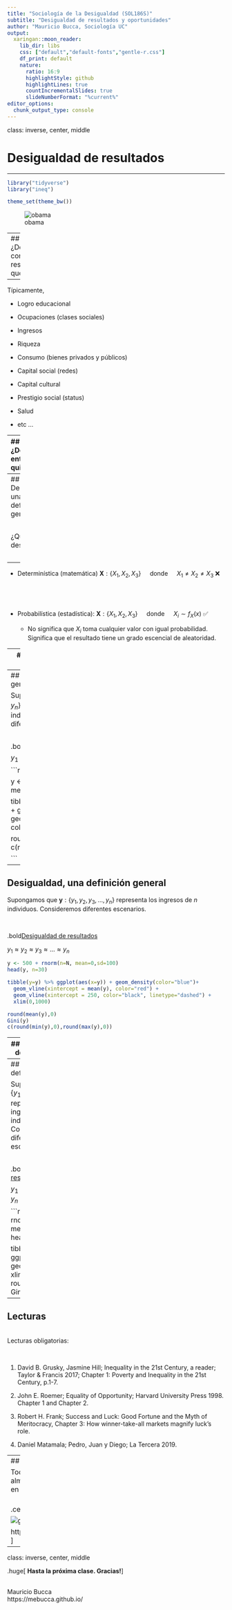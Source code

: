 ```yaml
---
title: "Sociología de la Desigualdad (SOL186S)"
subtitle: "Desigualdad de resultados y oportunidades"
author: "Mauricio Bucca, Sociología UC"
output:
  xaringan::moon_reader:
    lib_dir: libs
    css: ["default","default-fonts","gentle-r.css"]
    df_print: default
    nature:
      ratio: 16:9
      highlightStyle: github
      highlightLines: true
      countIncrementalSlides: true
      slideNumberFormat: "%current%"
editor_options: 
  chunk_output_type: console
---
```

class: inverse, center, middle

# Desigualdad de resultados

---

```r
library("tidyverse")
library("ineq")

theme_set(theme_bw())
```


![obama](obama.png)


---
## ¿Desigualad con respecto a que? 

--

Típicamente,

- Logro educacional

- Ocupaciones (clases sociales)

- Ingresos

- Riqueza

- Consumo (bienes privados y públicos)

- Capital social (redes)

- Capital cultural

- Prestigio social (status)

- Salud

- etc ...

---
## ¿Desigualad entre quienes? 

<br>

.pull-left[

- Individuos

- Grupos (género, raza, etc.)

]

.pull-right[
![tilly](tilly.png)
]



---
## Desigualdad, una definición general 

<br>

¿Qué tipo de desigualdad? 

<br>
--

- Determinística (matemática)  $\mathbf{X} :\{ X_1, X_2,  X_3 \} \quad$  donde $\quad X_1 \neq  X_2 \neq  X_3$   ❌ 

<br>
--

- Probabilística (estadística): $\mathbf{X} :\{ X_1, X_2, X_3 \} \quad$ donde $\quad X_{i} \sim f_{X}(x)$   ✅

  - No significa que $X_{i}$ toma cualquier valor con igual probabilidad. Significa que el resultado tiene un grado escencial de aleatoridad.

---
## Desigualdad, una definición general 

![probabilistic](probabilistic.png)
---
## Desigualdad, una definición general 


Supongamos que $\mathbf{y}: \{y_{1}, y_{2}, y_{3}, \dots, y_{n}\}$ representa los ingresos de $n$ individuos. Consideremos diferentes escenarios.

<br>

.bold[Igualdad de resultados]

$y_{1} \approx y_{2}  \approx y_{3} \approx \dots \approx y_{n}$

```r
N = 10000

y <- 500 + rnorm(n=N, mean=0,sd=10)
head(y, n=30)

tibble(y=y) %>% ggplot(aes(x=y)) + geom_density(color="blue")+
  geom_vline(xintercept = mean(y), color="red") + xlim(0,1000)

round(mean(y),0)
Gini(y)
c(round(min(y),0),round(max(y),0))

```


---
## Desigualdad, una definición general 


Supongamos que $\mathbf{y}: \{y_{1}, y_{2}, y_{3}, \dots, y_{n}\}$ representa los ingresos de $n$ individuos. Consideremos diferentes escenarios.

<br>

.bold[Desigualdad de resultados]

$y_{1} \approx y_{2}  \approx y_{3} \approx \dots \approx y_{n}$

```r
y <- 500 + rnorm(n=N, mean=0,sd=100)
head(y, n=30)

tibble(y=y) %>% ggplot(aes(x=y)) + geom_density(color="blue")+
  geom_vline(xintercept = mean(y), color="red") +
  geom_vline(xintercept = 250, color="black", linetype="dashed") +
  xlim(0,1000)

round(mean(y),0)
Gini(y)
c(round(min(y),0),round(max(y),0))
```


---
## Desigualdad, una definición general 


Supongamos que $\mathbf{y}: \{y_{1}, y_{2}, y_{3}, \dots, y_{n}\}$ representa los ingresos de $n$ individuos. Consideremos diferentes escenarios.

<br>

.bold[Desigualdad de resultados]

$y_{1} \approx y_{2}  \approx y_{3} \approx \dots \approx y_{n}$

```r
y <- 500 + rnorm(n=N, mean=0,sd=100)
y <- y + 200

head(y, n=30)

tibble(y=y) %>% ggplot(aes(x=y)) + geom_density(color="blue")+
  geom_vline(xintercept = mean(y), color="red") +
  geom_vline(xintercept = 250, color="black", linetype="dashed") +
  xlim(0,1200)

round(mean(y),0)
Gini(y)
c(round(min(y),0),round(max(y),0))
```



---
## Desigualdad, una definición general 

Supongamos que $\mathbf{y}: \{y_{1}, y_{2}, y_{3}, \dots, y_{n}\}$ representa los ingresos de $n$ individuos. Consideremos diferentes escenarios.

<br>

.bold[Desigualdad de resultados] 

$y_{1} \approx y_{2}  \approx y_{3} \approx \dots \approx y_{n}$

```r
y <- 10000 + rnorm(n=N, mean=0,sd=10000)
head(y, n=30)

tibble(y=y) %>% ggplot(aes(x=y)) + geom_histogram() + xlim(-50000,90000)
round(mean(y),0)
Gini(y)
```


---
## Lecturas

<br>
Lecturas obligatorias:

<br>

1. David B. Grusky, Jasmine Hill; Inequality in the 21st Century, a reader; Taylor & Francis 2017; Chapter 1: Poverty and Inequality in the 21st Century, p.1-7.

2. John E. Roemer; Equality of Opportunity; Harvard University Press 1998.  Chapter 1 and Chapter 2.

3. Robert H. Frank; Success and Luck: Good Fortune and the Myth of Meritocracy, Chapter 3: How winner-take-all markets magnify luck's role.

4. Daniel Matamala; Pedro, Juan y Diego; La Tercera 2019.

---
## Material del curso

Todo el material del curso será almacenado y actualizado regularmente en repositorio `Github`:

<br>
.center[

![github](github.jpg)

https://github.com/mebucca/sdd_sol186s
]


---
class: inverse, center, middle

.huge[
**Hasta la próxima clase. Gracias!**
]

<br>
Mauricio Bucca <br>
https://mebucca.github.io/



